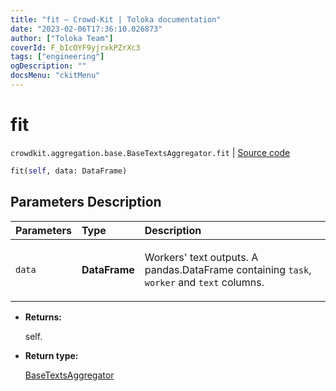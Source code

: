 ```yaml
---
title: "fit — Crowd-Kit | Toloka documentation"
date: "2023-02-06T17:36:10.026873"
author: ["Toloka Team"]
coverId: F_bIcOYF9yjrxkPZrXc3
tags: ["engineering"]
ogDescription: ""
docsMenu: "ckitMenu"
---
```


# fit
`crowdkit.aggregation.base.BaseTextsAggregator.fit` | [Source code](https://github.com/Toloka/crowd-kit/blob/v1.2.0/crowdkit/aggregation/base/__init__.py#L126)

```python
fit(self, data: DataFrame)
```

## Parameters Description

| Parameters | Type | Description |
| :----------| :----| :-----------|
`data`|**DataFrame**|<p>Workers&#x27; text outputs. A pandas.DataFrame containing `task`, `worker` and `text` columns.</p>

* **Returns:**

  self.

* **Return type:**

  [BaseTextsAggregator](/docs-new/crowd-kit/reference/crowdkit.aggregation.base.BaseTextsAggregator)
